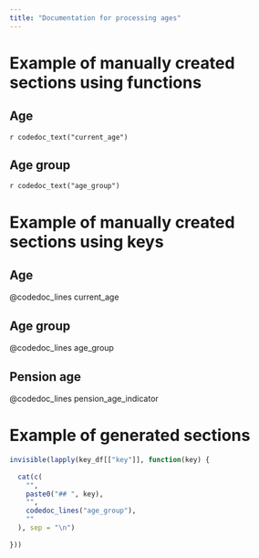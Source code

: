 ```yaml
---
title: "Documentation for processing ages"
---
```


# Example of manually created sections using functions

## Age

`r codedoc_text("current_age")`


## Age group

`r codedoc_text("age_group")`

# Example of manually created sections using keys

## Age

@codedoc_lines current_age

## Age group

@codedoc_lines age_group

## Pension age

@codedoc_lines pension_age_indicator

# Example of generated sections

```r
invisible(lapply(key_df[["key"]], function(key) {
  
  cat(c(
    "",
    paste0("## ", key),
    "",
    codedoc_lines("age_group"),
    ""
  ), sep = "\n")
  
}))
```

